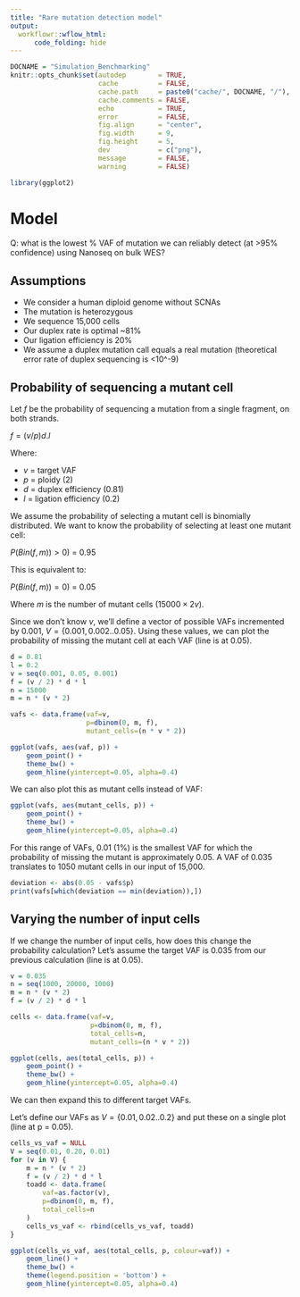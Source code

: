 ```yaml
---
title: "Rare mutation detection model"
output:
  workflowr::wflow_html:
      code_folding: hide
---
```


```r
DOCNAME = "Simulation_Benchmarking"
knitr::opts_chunk$set(autodep        = TRUE,
                      cache          = FALSE,
                      cache.path     = paste0("cache/", DOCNAME, "/"),
                      cache.comments = FALSE,
                      echo           = TRUE,
                      error          = FALSE,
                      fig.align      = "center",
                      fig.width      = 9,
                      fig.height     = 5,
                      dev            = c("png"),
                      message        = FALSE,
                      warning        = FALSE)
```

```r
library(ggplot2)
```

# Model

Q: what is the lowest % VAF of mutation we can reliably detect (at >95% confidence) using Nanoseq on bulk WES?

## Assumptions

* We consider a human diploid genome without SCNAs
* The mutation is heterozygous
* We sequence 15,000 cells
* Our duplex rate is optimal ~81%
* Our ligation efficiency is 20%
* We assume a duplex mutation call equals a real mutation (theoretical error rate of duplex sequencing is <10^-9)

## Probability of sequencing a mutant cell

Let $f$ be the probability of sequencing a mutation from a single fragment, on both strands.

$f = (v / p) d.l$

Where:

* $v$ = target VAF
* $p$ = ploidy (2)
* $d$ = duplex efficiency (0.81)
* $l$ = ligation efficiency (0.2)

We assume the probability of selecting a mutant cell is binomially distributed. We want to know the probability of selecting at least one mutant cell:

$P(Bin(f, m)) > 0)$ = 0.95

This is equivalent to:

$P(Bin(f, m)) = 0)$ = 0.05

Where $m$ is the number of mutant cells ($15000 \times 2v$).

Since we don't know $v$, we'll define a vector of possible VAFs incremented by $0.001$, $V = \{0.001, 0.002..0.05\}$. Using these values, we can plot the probability of missing the mutant cell at each VAF (line is at 0.05). 

```r
d = 0.81
l = 0.2
v = seq(0.001, 0.05, 0.001)
f = (v / 2) * d * l
n = 15000
m = n * (v * 2)

vafs <- data.frame(vaf=v,
                   p=dbinom(0, m, f),
                   mutant_cells=(n * v * 2))

ggplot(vafs, aes(vaf, p)) +
    geom_point() +
    theme_bw() +
    geom_hline(yintercept=0.05, alpha=0.4)
```

We can also plot this as mutant cells instead of VAF:

```r
ggplot(vafs, aes(mutant_cells, p)) +
    geom_point() +
    theme_bw() +
    geom_hline(yintercept=0.05, alpha=0.4)
```


For this range of VAFs, 0.01 (1%) is the smallest VAF for which the probability of missing the mutant is approximately 0.05. A VAF of 0.035 translates to 1050 mutant cells in our input of 15,000.

```r
deviation <- abs(0.05 - vafs$p)
print(vafs[which(deviation == min(deviation)),])
```

## Varying the number of input cells

If we change the number of input cells, how does this change the probability calculation? Let's assume the target VAF is 0.035 from our previous calculation (line is at 0.05).

```r
v = 0.035
n = seq(1000, 20000, 1000)
m = n * (v * 2)
f = (v / 2) * d * l

cells <- data.frame(vaf=v,
                    p=dbinom(0, m, f),
                    total_cells=n,
                    mutant_cells=(n * v * 2))

ggplot(cells, aes(total_cells, p)) +
    geom_point() +
    theme_bw() +
    geom_hline(yintercept=0.05, alpha=0.4)
```

We can then expand this to different target VAFs.

Let's define our VAFs as $V = \{0.01, 0.02..0.2\}$ and put these on a single plot (line at p = 0.05).

```r
cells_vs_vaf = NULL
V = seq(0.01, 0.20, 0.01)
for (v in V) {
    m = n * (v * 2)
    f = (v / 2) * d * l
    toadd <- data.frame(
        vaf=as.factor(v),
        p=dbinom(0, m, f),
        total_cells=n
    )
    cells_vs_vaf <- rbind(cells_vs_vaf, toadd)
}

ggplot(cells_vs_vaf, aes(total_cells, p, colour=vaf)) +
    geom_line() +
    theme_bw() +
    theme(legend.position = 'bottom') +
    geom_hline(yintercept=0.05, alpha=0.4)
```

